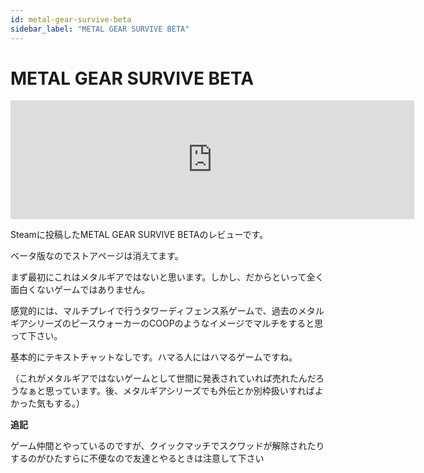 ```yaml
---
id: metal-gear-survive-beta
sidebar_label: "METAL GEAR SURVIVE BETA"
---
```


# METAL GEAR SURVIVE BETA

<iframe src="https://store.steampowered.com/widget/543900/" frameborder="0" width="646" height="190"></iframe>

Steamに投稿したMETAL GEAR SURVIVE BETAのレビューです。

ベータ版なのでストアページは消えてます。

まず最初にこれはメタルギアではないと思います。しかし、だからといって全く面白くないゲームではありません。

感覚的には、マルチプレイで行うタワーディフェンス系ゲームで、過去のメタルギアシリーズのピースウォーカーのCOOPのようなイメージでマルチをすると思って下さい。

基本的にテキストチャットなしです。ハマる人にはハマるゲームですね。

（これがメタルギアではないゲームとして世間に発表されていれば売れたんだろうなぁと思っています。後、メタルギアシリーズでも外伝とか別枠扱いすればよかった気もする。）

**追記**

ゲーム仲間とやっているのですが、クイックマッチでスクワッドが解除されたりするのがひたすらに不便なので友達とやるときは注意して下さい
